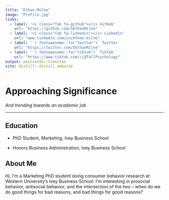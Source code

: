 ```yaml
---
title: "Ethan Milne"
image: "Profile.jpg"
links:
  - label: '<i class="fab fa-github"></i> GitHub'
    url: "https://github.com/SEthanMilne"
  - label: '<i class="fab fa-linkedin"></i> Linkedin'
    url: "www.linkedin.com/in/ethan-milne"
  - label: '`r fontawesome::fa("twitter")` Twitter'
    url: "https://twitter.com/SEthanMilne"
  - label: '`r fontawesome::fa("tiktok")` TikTok'
    url: "https://www.tiktok.com/\\@TallPsychology"
output: postcards::trestles
site: distill::distill_website
---
```

# **Approaching Significance**
*And trending towards an academic job*

***


## **Education**
* PhD Student, Marketing, Ivey Business School

* Honors Business Administration, Ivey Business School

## **About Me**

Hi, I'm a Marketing PhD student doing consumer behavior research at Western University's Ivey Business School. I'm interesting in prosocial behavior, antisocial behavior, and the intersection of the two -- when do we do good things for bad reasons, and bad things for good reasons?


